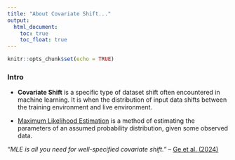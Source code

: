 ```yaml
---
title: "About Covariate Shift..."
output: 
  html_document:
    toc: true
    toc_float: true
---
```


```r
knitr::opts_chunk$set(echo = TRUE)
```

### Intro

- **Covariate Shift** is a specific type of dataset shift often encountered in machine learning. It is when the distribution of input data shifts between the training environment and live environment.

- [Maximum Likelihood Estimation](https://en.wikipedia.org/wiki/Maximum_likelihood_estimation) is a method of estimating the parameters of an assumed probability distribution, given some observed data.

_“MLE is all you need for well-specified covariate shift.”_ – [Ge et al. (2024)](https://arxiv.org/abs/2311.15961)
